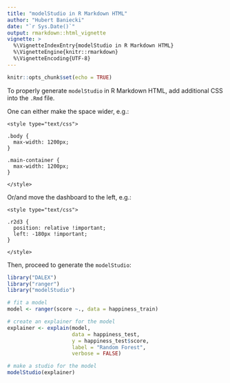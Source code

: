 ---
title: "modelStudio in R Markdown HTML"
author: "Hubert Baniecki"
date: "`r Sys.Date()`"
output: rmarkdown::html_vignette
vignette: >
  %\VignetteIndexEntry{modelStudio in R Markdown HTML}
  %\VignetteEngine{knitr::rmarkdown}
  %\VignetteEncoding{UTF-8}
---

<!-- STYLES FOR modelStudio -->
<style type="text/css">
.r2d3 {
  position: relative !important;
  left: -180px !important;
}
</style>


```{r setup, include=FALSE}
knitr::opts_chunk$set(echo = TRUE)
```

To properly generate `modelStudio` in R Markdown HTML, add additional CSS into the `.Rmd` file.

One can either make the space wider, e.g.:

```
<style type="text/css">

.body {
  max-width: 1200px;
}

.main-container {
  max-width: 1200px;
}

</style>
```

Or/and move the dashboard to the left, e.g.:

```
<style type="text/css">

.r2d3 {
  position: relative !important;
  left: -180px !important;
}

</style>
```

Then, proceed to generate the `modelStudio`:

```{r warning = FALSE, message = FALSE}
library("DALEX")
library("ranger")
library("modelStudio")

# fit a model
model <- ranger(score ~., data = happiness_train)

# create an explainer for the model    
explainer <- explain(model,
                     data = happiness_test,
                     y = happiness_test$score,
                     label = "Random Forest",
                     verbose = FALSE)

# make a studio for the model
modelStudio(explainer)
```